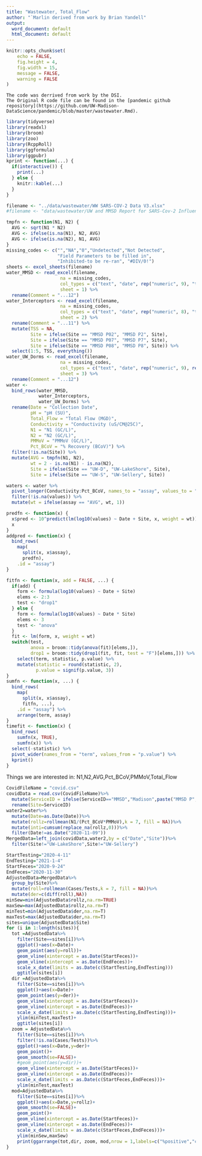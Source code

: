 ```yaml
---
title: "Wastewater, Total_Flow"
author: "`Marlin derived from work by Brian Yandell"
output:
  word_document: default
  html_document: default
---
```


```r
knitr::opts_chunk$set(
	echo = FALSE,
	fig.height = 4,
	fig.width = 15,
	message = FALSE,
	warning = FALSE
)
```

```
The code was derrived from work by the DSI.
The Original R code file can be found in the [pandemic github repository](https://github.com/UW-Madison-DataScience/pandemic/blob/master/wastewater.Rmd).
```




```r
library(tidyverse)
library(readxl)
library(broom)
library(zoo)
library(RcppRoll)
library(ggformula)
library(ggpubr)
kprint <- function(...) {
  if(interactive()) {
    print(...)
  } else {
    knitr::kable(...)
  }
}
```

```r
filename <- "../data/wastewater/WW SARS-COV-2 Data V3.xlsx"
#filename <- "data/wastewater/UW and MMSD Report for SARS-Cov-2 Influent Samples 12.08.20vFinal.xlsx"
```

```r
tmpfn <- function(N1, N2) {
  AVG <- sqrt(N1 * N2)
  AVG <- ifelse(is.na(N1), N2, AVG)
  AVG <- ifelse(is.na(N2), N1, AVG)
}
missing_codes <- c("","NA","0","Undetected","Not Detected",
                   "Field Parameters to be filled in", 
                   "Inhibited-to be re-ran", "#DIV/0!")
sheets <- excel_sheets(filename)
water_MMSD <- read_excel(filename,
                    na = missing_codes,
                    col_types = c("text", "date", rep("numeric", 9), "text"),
                    sheet = 1) %>%
  rename(Comment = "...12")
water_Interceptors <- read_excel(filename,
                    na = missing_codes,
                    col_types = c("text", "date", rep("numeric", 8), "text"),
                    sheet = 2) %>%
  rename(Comment = "...11") %>%
  mutate(TSS = NA,
         Site = ifelse(Site == "MMSD P02", "MMSD P2", Site),
         Site = ifelse(Site == "MMSD P07", "MMSD P7", Site),
         Site = ifelse(Site == "MMSD P08", "MMSD P8", Site)) %>%
  select(1:5, TSS, everything())
water_UW_Dorms <- read_excel(filename,
                    na = missing_codes,
                    col_types = c("text", "date", rep("numeric", 9), rep("text", 1)),
                    sheet = 3) %>%
  rename(Comment = "...12")
water <- 
  bind_rows(water_MMSD,
            water_Interceptors,
            water_UW_Dorms) %>%
  rename(Date = "Collection Date",
         pH = "pH (SU)",
         Total_Flow = "Total Flow (MGD)",
         Conductivity = "Conductivity (uS/CM@25C)",
         N1 = "N1 (GC/L)",
         N2 = "N2 (GC/L)",
         PMMoV = "PMMoV (GC/L)",
         Pct_BCoV = "% Recovery (BCoV)") %>%
  filter(!is.na(Site)) %>%
  mutate(AVG = tmpfn(N1, N2),
         wt = 2 - is.na(N1) - is.na(N2),
         Site = ifelse(Site == "UW-D", "UW-LakeShore", Site),
         Site = ifelse(Site == "UW-S", "UW-Sellery", Site))
```

```r
waters <- water %>%
  pivot_longer(Conductivity:Pct_BCoV, names_to = "assay", values_to = "values") %>%
  filter(!is.na(values)) %>%
  mutate(wt = ifelse(assay == "AVG", wt, 1))
```

```r
predfn <- function(x) {
  x$pred <- 10^predict(lm(log10(values) ~ Date + Site, x, weight = wt))
  x
}
addpred <- function(x) {
  bind_rows(
    map(
      split(x, x$assay),
      predfn),
    .id = "assay")
}
```

```r
fitfn <- function(x, add = FALSE, ...) {
  if(add) {
    form <- formula(log10(values) ~ Date + Site)
    elems <- 2:3
    test <- "drop1"
  } else {
    form <- formula(log10(values) ~ Date * Site)
    elems <- 3
    test <- "anova"
  }
  fit <- lm(form, x, weight = wt)
  switch(test,
         anova = broom::tidy(anova(fit)[elems,]),
         drop1 = broom::tidy(drop1(fit, fit, test = "F")[elems,])) %>%
    select(term, statistic, p.value) %>%
    mutate(statistic = round(statistic, 2),
           p.value = signif(p.value, 3))
}
sumfn <- function(x, ...) {
  bind_rows(
    map(
      split(x, x$assay),
      fitfn, ...),
    .id = "assay") %>%
    arrange(term, assay)
}
timefit <- function(x) {
  bind_rows(
    sumfn(x, TRUE),
    sumfn(x)) %>%
  select(-statistic) %>%
  pivot_wider(names_from = "term", values_from = "p.value") %>%
  kprint()
}
```



Things we are interested in: N1,N2,AVG,Pct_BCoV,PMMoV,Total_Flow

```r
CovidFileName = "covid.csv"
covidData = read.csv(CovidFileName)%>%
  mutate(ServiceID = ifelse(ServiceID=="MMSD","Madison",paste("MMSD P",ServiceID,sep="")),Date = as.Date(Date , format = "%m/%d/%y"))%>%
  rename(Site=ServiceID)
water2=water%>%
  mutate(Date=as.Date(Date))%>%
  mutate(rollz=rollmean(N1/(Pct_BCoV*PMMoV),k = 7, fill = NA))%>%
  mutate(inti=cumsum(replace_na(rollz,0)))%>%
  filter(Date!=as.Date("2020-11-09"))
MergedData=left_join(covidData,water2,by = c("Date","Site"))%>%
  filter(Site!="UW-LakeShore",Site!="UW-Sellery")

StartTesting="2020-4-11"
EndTesting="2021-1-4"
StartFeces="2020-9-24"
EndFeces="2020-11-30"
AdjustedData=MergedData%>%
  group_by(Site)%>%
  mutate(roll=rollmean(Cases/Tests,k = 7, fill = NA))%>%
  mutate(der=c(diff(roll),NA))
minSew=min(AdjustedData$rollz,na.rm=TRUE)
maxSew=max(AdjustedData$rollz,na.rm=T)
minTest=min(AdjustedData$der,na.rm=T)
maxTest=max(AdjustedData$der,na.rm=T)
sites=unique(AdjustedData$Site)
for (i in 1:length(sites)){
  tot =AdjustedData%>%
    filter(Site==sites[i])%>%
    ggplot()+aes(x=Date)+
    geom_point(aes(y=roll))+
    geom_vline(xintercept = as.Date(StartFeces))+
    geom_vline(xintercept = as.Date(EndFeces))+
    scale_x_date(limits = as.Date(c(StartTesting,EndTesting)))
    ggtitle(sites[i])
  dir =AdjustedData%>%
    filter(Site==sites[i])%>%
    ggplot()+aes(x=Date)+
    geom_point(aes(y=der))+
    geom_vline(xintercept = as.Date(StartFeces))+
    geom_vline(xintercept = as.Date(EndFeces))+
    scale_x_date(limits = as.Date(c(StartTesting,EndTesting)))+
    ylim(minTest,maxTest)+
    ggtitle(sites[i])
  zoom = AdjustedData%>%
    filter(Site==sites[i])%>%
    filter(!is.na(Cases/Tests))%>%
    ggplot()+aes(x=Date,y=der)+
    geom_point()+
    geom_smooth(se=FALSE)+
    #geom_point(aes(y=dir))+
    geom_vline(xintercept = as.Date(StartFeces))+
    geom_vline(xintercept = as.Date(EndFeces))+
    scale_x_date(limits = as.Date(c(StartFeces,EndFeces)))+
    ylim(minTest,maxTest)
  mod=AdjustedData%>%
    filter(Site==sites[i])%>%
    ggplot()+aes(x=Date,y=rollz)+
    geom_smooth(se=FALSE)+
    geom_point()+
    geom_vline(xintercept = as.Date(StartFeces))+
    geom_vline(xintercept = as.Date(EndFeces))+
    scale_x_date(limits = as.Date(c(StartFeces,EndFeces)))+
    ylim(minSew,maxSew)
    print(ggarrange(tot,dir, zoom, mod,nrow = 1,labels=c("%positive","change from previous day","zoomed in","N1/(Pct_BCoV*PMMoV)"),vjust=3,hjust=0))
}
```






<!-- Things we are interested in: N1,N2,AVG,Pct_BCoV,PMMoV,Total Total_Flow -->

<!-- ```{r} -->
<!-- i=3 -->
<!--   print(AdjustedData%>% -->
<!--     filter(Site==sites[i])%>% -->
<!--     filter(!is.na(Cases/Tests))%>% -->
<!--     ggplot()+aes(x=Date)+ -->
<!--     geom_point(aes(y=roll))+ -->
<!--     #geom_point(aes(y=dir))+ -->
<!--     geom_vline(xintercept = as.Date(StartFeces))+ -->
<!--     geom_vline(xintercept = as.Date(EndFeces))+ -->
<!--     scale_x_date(limits = c(as.Date(StartFeces),as.Date(EndFeces)+45))+ -->
<!--     ggtitle(sites[i])) -->
<!--   print(AdjustedData%>% -->
<!--     filter(Site==sites[i])%>% -->
<!--     ggplot()+aes(x=Date,y=AVG)+ -->
<!--     geom_smooth(se=FALSE)+ -->
<!--     geom_point()+ -->
<!--     geom_vline(xintercept = as.Date(StartFeces))+ -->
<!--     geom_vline(xintercept = as.Date(EndFeces))+ -->
<!--     scale_x_date(limits = as.Date(c(StartFeces,EndFeces)))+ -->
<!--     ggtitle(sites[i])) -->
<!--   print(AdjustedData%>% -->
<!--     filter(Site==sites[i])%>% -->
<!--     ggplot()+aes(x=Date,y=Total_Flow*Pct_BCoV/(PMMoV))+ -->
<!--     geom_smooth(se=FALSE)+ -->
<!--     geom_point()+ -->
<!--     geom_vline(xintercept = as.Date(StartFeces))+ -->
<!--     geom_vline(xintercept = as.Date(EndFeces))+ -->
<!--     scale_x_date(limits = as.Date(c(StartFeces,EndFeces)))+ -->
<!--     ggtitle(sites[i])) -->
<!--   print(AdjustedData%>% -->
<!--     filter(Site==sites[i])%>% -->
<!--     ggplot()+aes(x=Date,y=AVG*Total_Flow*Pct_BCoV/(PMMoV))+ -->
<!--     geom_smooth(se=FALSE)+ -->
<!--     geom_point()+ -->
<!--     geom_vline(xintercept = as.Date(StartFeces))+ -->
<!--     geom_vline(xintercept = as.Date(EndFeces))+ -->
<!--     scale_x_date(limits = as.Date(c(StartFeces,EndFeces)))+ -->
<!--     ggtitle(sites[i])) -->

<!-- ``` -->

<!-- ```{r} -->
<!-- AdjustedData%>% -->
<!--   group_by(Site)%>% -->
<!--   filter(between(Date, as.Date(StartFeces),as.Date(EndFeces)))%>% -->
<!--   summarize(mean=mean(roll,na.rm=T)) -->
<!-- ``` -->



